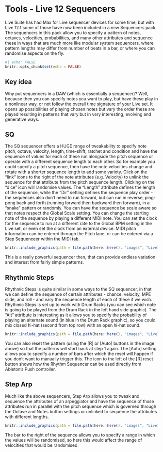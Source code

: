 # Tools - Live 12 Sequencers

Live Suite has had Max for Live sequencer devices for some time, but with Live
12.1 some of those have now been included in a new Sequencers pack. The
sequencers in this pack allow you to specify a pattern of notes, octaves,
velocities, probabilities, and many other attributes and sequence these in ways
that are much more like modular system sequencers, where pattern lengths may
differ from number of beats in a bar, or where you can randomise aspects on the
fly.

```r
#| echo: FALSE
knitr::opts_chunk$set(echo = FALSE)
```

::: callout-tip
## Key idea

Why put sequencers in a DAW (which is essentially a sequencer)? Well, because
then you can specify notes you want to play, but have these play in a nonlinear
way, or not follow the overall time signature of your Live set. It opens up
possibilities of playing chosen notes but vary the order these are played
resulting in patterns that vary but in very interesting, evolving and generative
ways.

::: 

## SQ

The SQ sequencer offers a HUGE range of tweakability to specify note pitch,
octave, velocity, length, time-shift, ratchet and condition and have the
sequence of values for each of these run alongside the pitch sequence or operate
with a different sequence length to each other. So for example you could specify
a pitch sequence, then have the note velocities change and rotate with a shorter
sequence length to add some variety. Click on the "link" icons to the right of
the note attributes (e.g. Velocity) to unlink the sequence for that attribute
from the pitch sequence length. Clicking on the "dice" icon will randomise
values. The "Length" attribute defines the length of the sequence, while the
"Dir" setting defines the sequence play order - the sequences also don't need to
run forward, but can run in reverse, ping-pong back and forth (running forward
then backward then forward), in a "snake" pattern or randomly. You can have the
sequence be scale aware so that notes respect the Global Scale setting. You can
change the starting note of the sequence by playing a different MIDI note. You
can set the clock for the sequence to run at a different rate to the Global BPM
setting in the Live set, or even set the clock from an external device. MIDI
pitch information can be entered through the Pitch lane, or can be entered via a
Step Sequenceer within the MIDI tab.

```r
knitr::include_graphics(path = file.path(here::here(), "images", "Live12_SQ.png"))
```

This is a really powerful sequencer then, that can provide endless variation and
interest from fairly simple patterns.

## Rhythmic Steps

Rhythmic Steps is quite similar in some ways to the SQ sequencer, in that we can
define the sequence of certain attributes - chance, velocity, MPE slide, and
roll - and vary the sequence length of each of these if we wish. Rhythmic Steps
is set up to work with Drum Racks (you can see which note is going to be played
from the Drum Rack in the left hand side graphic). The "Alt" attribute is
interesting as it allows you to specify the probability of playing an alternate
sound (in blue in the Drum Rack graphic), so you could mix closed hi-hat (second
from top row) with an open hi-hat sound.

```r
knitr::include_graphics(path = file.path(here::here(), "images", "Live12_RhythmicSteps.png"))
```

You can also reset the pattern (using the [R] or [Auto] buttons in the image
above) so that the patterns will start back at step 1 again. The [Auto] setting
allows you to specify a number of bars after which the reset will happen if you
don't want to manually trigger this. The icon to the left of the [R] reset
button shows how the Rhythm Sequencer can be used directly from Ableton's Push
controller.

## Step Arp

Much like the above sequencers, Step Arp allows you to tweak and sequence the
attributes of an arpeggiator and have the sequence of those attributes run in
parallel with the pitch sequence which is governed through the Octave and Notes
button settings or unlinked to sequence the attributes with different lengths.

```r
knitr::include_graphics(path = file.path(here::here(), "images", "Live12_StepArp.png"))
```

The bar to the right of the sequence allows you to specify a range in which the
values will be randomised, so here this would affect the range of velocities
that would be randomised.
